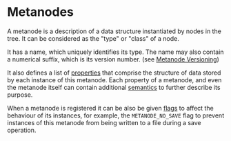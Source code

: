 # Metanodes

A metanode is a description of a data structure instantiated by nodes in the tree. It can be considered as the "type" or "class" of a node.

It has a name, which uniquely identifies its type. The name may also contain a numerical suffix, which is its version number. (see [Metanode Versioning](../plugins/advanced/metanode-versioning.mdx))

It also defines a list of [properties](properties.mdx) that comprise the structure of data stored by each instance of this metanode. Each property of a metanode, and even the metanode itself can contain additional [semantics](../plugins/advanced/semantics.mdx) to further describe its purpose.

When a metanode is registered it can be also be given [flags](../reference/c-api/definitions/flags.mdx) to affect the behaviour of its instances, for example, the `METANODE_NO_SAVE` flag to prevent instances of this metanode from being written to a file during a save operation.
